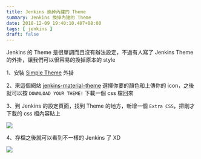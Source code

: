 ```yaml
---
title: Jenkins 換掉內建的 Theme
summary: Jenkins 換掉內建的 Theme
date: 2018-12-09 19:40:10.407+08:00
tags: [ jenkins ]
draft: false
---
```


Jenkins 的 Theme 是很單調而且沒有辦法設定，不過有人寫了 Jenkins Theme 的外掛，讓我們可以很容易的換掉原本的 style

1、安裝 [Simple Theme](https://plugins.jenkins.io/simple-theme-plugin) 外掛

2、來這個網站 [jenkins-material-theme](http://afonsof.com/jenkins-material-theme/) 選擇你要的顏色和上傳你的 icon，之後就可以按 `DOWNLOAD YOUR THEME!` 下載一個 css 檔回來

3、到 Jenkins 的設定頁面，找到 Theme 的地方，新增一個 `Extra CSS`，把剛才下載的 css 檔內容貼上

![](/static/images/404.webp)

4、存檔之後就可以看到不一樣的 Jenkins 了 XD

![](/static/images/404.webp)